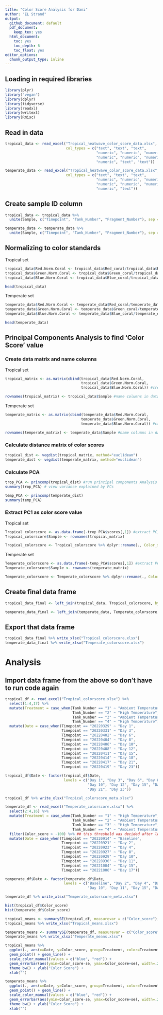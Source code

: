 ```yaml
---
title: "Color Score Analysis for Dani"
author: "EL Strand"
output:
  github_document: default
  pdf_document:
    keep_tex: yes
  html_document:
    toc: yes
    toc_depth: 6
    toc_float: yes
editor_options: 
  chunk_output_type: inline
---
```


## Loading in required libraries 

```r
library(plyr)
library("vegan")
library(dplyr)
library(tidyverse)
library(readxl)
library(writexl)
library(Rmisc)
```

## Read in data

```r
tropical_data <- read_excel("Tropical_heatwave_color_score_data.xlsx", sheet = "TROPICAL",
                            col_types = c("text", "text", "text",
                                          "numeric", "numeric", "numeric",
                                          "numeric", "numeric", "numeric",
                                          "numeric", "text", "text"))

temperate_data <- read_excel("Tropical_heatwave_color_score_data.xlsx", sheet = "TEMPERATE",
                            col_types = c("text", "text", "text",
                                          "numeric", "numeric", "numeric",
                                          "numeric", "numeric", "numeric",
                                          "numeric", "text"))


```

## Create sample ID column 

```r
tropical_data <- tropical_data %>% 
  unite(Sample, c("Timepoint", "Tank_Number", "Fragment_Number"), sep = " ", remove = FALSE) 

temperate_data <- temperate_data %>% 
  unite(Sample, c("Timepoint", "Tank_Number", "Fragment_Number"), sep = " ", remove = FALSE) 
```


## Normalizing to color standards 

Tropical set 

```r
tropical_data$Red.Norm.Coral <- tropical_data$Red_coral/tropical_data$Red_standard
tropical_data$Green.Norm.Coral <- tropical_data$Green_coral/tropical_data$Green_standard
tropical_data$Blue.Norm.Coral <- tropical_data$Blue_coral/tropical_data$Blue_standard

head(tropical_data)
```

Temperate set

```r
temperate_data$Red.Norm.Coral <- temperate_data$Red_coral/temperate_data$Red_standard
temperate_data$Green.Norm.Coral <- temperate_data$Green_coral/temperate_data$Green_standard
temperate_data$Blue.Norm.Coral <- temperate_data$Blue_coral/temperate_data$Blue_standard

head(temperate_data)
```

## Principal Components Analysis to find 'Color Score' value 

### Create data matrix and name columns 

Tropical set 

```r
tropical_matrix <- as.matrix(cbind(tropical_data$Red.Norm.Coral,
                                   tropical_data$Green.Norm.Coral,
                                   tropical_data$Blue.Norm.Coral)) #create matrix

rownames(tropical_matrix) <- tropical_data$Sample #name columns in dataframe
```

Temperate set 

```r
temperate_matrix <- as.matrix(cbind(temperate_data$Red.Norm.Coral,
                                   temperate_data$Green.Norm.Coral,
                                   temperate_data$Blue.Norm.Coral)) #create matrix

rownames(temperate_matrix) <- temperate_data$Sample #name columns in dataframe
```

### Calculate distance matrix of color scores

```r
tropical_dist <- vegdist(tropical_matrix, method="euclidean") 
temperate_dist <- vegdist(temperate_matrix, method="euclidean") 
```

### Calculate PCA 

```r
trop_PCA <- princomp(tropical_dist) #run principal components Analysis
summary(trop_PCA) # view variance explained by PCs

temp_PCA <- princomp(temperate_dist)
summary(temp_PCA)
```

### Extract PC1 as color score value

Tropical set

```r
Tropical_colorscore <- as.data.frame(-trop_PCA$scores[,1]) #extract PC1
Tropical_colorscore$Sample <- rownames(tropical_matrix)

Tropical_colorscore <- Tropical_colorscore %>% dplyr::rename(., Color_score = `-trop_PCA$scores[, 1]`)
```

Temperate set 

```r
Temperate_colorscore <- as.data.frame(-temp_PCA$scores[,1]) #extract PC1
Temperate_colorscore$Sample <- rownames(temperate_matrix)

Temperate_colorscore <- Temperate_colorscore %>% dplyr::rename(., Color_score = `-temp_PCA$scores[, 1]`)
```

## Create final data frame 

```r
tropical_data_final <- left_join(tropical_data, Tropical_colorscore, by = "Sample") 

temperate_data_final <- left_join(temperate_data, Temperate_colorscore, by = "Sample")
```

## Export that data frame 

```r
tropical_data_final %>% write_xlsx("Tropical_colorscore.xlsx")
temperate_data_final %>% write_xlsx("Temperate_colorscore.xlsx")
```

# Analysis 

## Import data frame from the above so don't have to run code again 

```r
tropical_df <- read_excel("Tropical_colorscore.xlsx") %>% 
  select(1:4,17) %>%
  mutate(Treatment = case_when(Tank_Number == "1" ~ "Ambient Temperature", 
                               Tank_Number == "2" ~ "High Temperature",
                               Tank_Number == "3" ~ "Ambient Temperature",
                               Tank_Number == "4" ~ "High Temperature")) %>%
  mutate(Date = case_when(Timepoint == "20220329" ~ "Day 1", 
                          Timepoint == "20220331" ~ "Day 3",
                          Timepoint == "20220402" ~ "Day 6",
                          Timepoint == "20220404" ~ "Day 8",
                          Timepoint == "20220406" ~ "Day 10",
                          Timepoint == "20220408" ~ "Day 12",
                          Timepoint == "20220411" ~ "Day 15",
                          Timepoint == "20220414" ~ "Day 18",
                          Timepoint == "20220417" ~ "Day 21",
                          Timepoint == "20220419" ~ "Day 23"))

tropical_df$Date <- factor(tropical_df$Date, 
                           levels = c("Day 1", "Day 3", "Day 6", "Day 8",
                                      "Day 10", "Day 12", "Day 15", "Day 18",
                                      "Day 21", "Day 23"))

tropical_df %>% write_xlsx("Tropical_colorscore_meta.xlsx")

temperate_df <- read_excel("Temperate_colorscore.xlsx") %>% 
  select(2:4,16) %>% 
  mutate(Treatment = case_when(Tank_Number == "1" ~ "High Temperature", 
                               Tank_Number == "2" ~ "Ambient Temperature",
                               Tank_Number == "3" ~ "High Temperature",
                               Tank_Number == "4" ~ "Ambient Temperature")) %>%
  filter(Color_score > -100) %>% ## this threshold was decided after looking at the histograms below
  mutate(Date = case_when(Timepoint == "20220914" ~ "Baseline", 
                          Timepoint == "20220921" ~ "Day 2",
                          Timepoint == "20220923" ~ "Day 4",
                          Timepoint == "20220927" ~ "Day 8",
                          Timepoint == "20220929" ~ "Day 10",
                          Timepoint == "20220930" ~ "Day 11",
                          Timepoint == "20221004" ~ "Day 15",
                          Timepoint == "20221006" ~ "Day 17"))

temperate_df$Date <- factor(temperate_df$Date, 
                           levels = c("Baseline", "Day 2", "Day 4", "Day 8",
                                      "Day 10", "Day 11", "Day 15", "Day 17"))

temperate_df %>% write_xlsx("Temperate_colorscore_meta.xlsx")
```

```r
hist(tropical_df$Color_score)
hist(temperate_df$Color_score)
```

```r
tropical_means <- summarySE(tropical_df, measurevar = c("Color_score"), groupvars = c("Date", "Treatment"))
tropical_means %>% write_xlsx("Tropical_means.xlsx")

temperate_means <- summarySE(temperate_df, measurevar = c("Color_score"), groupvars = c("Date", "Treatment"))
temperate_means %>% write_xlsx("Temperate_means.xlsx")
```

```r
tropical_means %>%
  ggplot(., aes(x=Date, y=Color_score, group=Treatment, color=Treatment)) +
  geom_point() + geom_line() + 
  scale_color_manual(values = c("blue", "red")) +
  geom_errorbar(aes(ymin=Color_score-se, ymax=Color_score+se), width=.2) +
  theme_bw() + ylab("Color Score") + 
  xlab("")

temperate_means %>%
  ggplot(., aes(x=Date, y=Color_score, group=Treatment, color=Treatment)) +
  geom_point() + geom_line() + 
  scale_color_manual(values = c("blue", "red")) +
  geom_errorbar(aes(ymin=Color_score-se, ymax=Color_score+se), width=.2) +
  theme_bw() + ylab("Color Score") + 
  xlab("")
```



